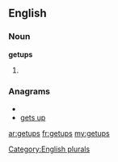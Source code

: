 ==English==

===Noun===
'''getups'''

# {{plural of|[[getup]]}}

===Anagrams===
* {{alphagram|egpstu}}
* [[gets up#English|gets up]]

[[Category:English plurals]]

[[ar:getups]]
[[fr:getups]]
[[my:getups]]